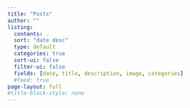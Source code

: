 ```yaml
---
title: "Posts"
author: ""
listing:
  contents: .
  sort: "date desc"
  type: default
  categories: true
  sort-ui: false
  filter-ui: false
  fields: [date, title, description, image, categories]
  #feed: true
page-layout: full
#title-block-style: none
---
```



